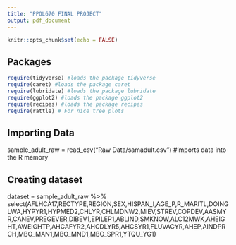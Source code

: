 ```yaml
---
title: "PPOL670 FINAL PROJECT"
output: pdf_document
---
```


```r
knitr::opts_chunk$set(echo = FALSE)
```

## Packages

```r
require(tidyverse) #loads the package tidyverse
require(caret) #loads the package caret
require(lubridate) #loads the package lubridate
require(ggplot2) #loads the package ggplot2
require(recipes) #loads the package recipes
require(rattle) # For nice tree plots

```


## Importing Data 

sample_adult_raw = read_csv("Raw Data/samadult.csv") #imports data into the R memory 

## Creating dataset

dataset = sample_adult_raw %>% select(AFLHCA17,RECTYPE,REGION,SEX,HISPAN_I,AGE_P,R_MARITL,DOINGLWA,HYPYR1,HYPMED2,CHLYR,CHLMDNW2,MIEV,STREV,COPDEV,AASMYR,CANEV,PREGEVER,DIBEV1,EPILEP1,ABLIND,SMKNOW,ALC12MWK,AHEIGHT,AWEIGHTP,AHCAFYR2,AHCDLYR5,AHCSYR1,FLUVACYR,AHEP,AINDPRCH,MBO_MAN1,MBO_MND1,MBO_SPR1,YTQU_YG1)


